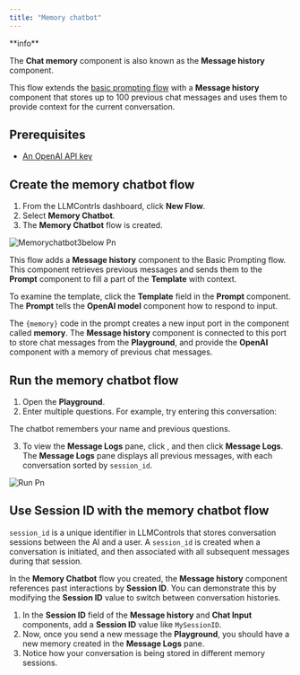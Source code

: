```yaml
---
title: "Memory chatbot"
---
```


<Info>
  **info**

  The **Chat memory** component is also known as the **Message history** component.
</Info>

This flow extends the [basic prompting flow](/Templates/Basicprompting) with a **Message history** component that stores up to 100 previous chat messages and uses them to provide context for the current conversation.

## **Prerequisites**

- [An OpenAI API key](https://platform.openai.com/)

## **Create the memory chatbot flow**[**​**](https://docs.langflow.org/memory-chatbot#create-the-memory-chatbot-flow)

1. From the LLMContrls dashboard, click **New Flow**.
2. Select **Memory Chatbot**.
3. The **Memory Chatbot** flow is created.

![Memorychatbot3below Pn](/images/memorychatbot3below.png)

This flow adds a **Message history** component to the Basic Prompting flow. This component retrieves previous messages and sends them to the **Prompt** component to fill a part of the **Template** with context.

To examine the template, click the **Template** field in the **Prompt** component. The **Prompt** tells the **OpenAI model** component how to respond to input.

The `{memory}` code in the prompt creates a new input port in the component called **memory**. The **Message history** component is connected to this port to store chat messages from the **Playground**, and provide the **OpenAI** component with a memory of previous chat messages.

## **Run the memory chatbot flow**[**​**](https://docs.langflow.org/memory-chatbot#run-the-memory-chatbot-flow)

1. Open the **Playground**.
2. Enter multiple questions. For example, try entering this conversation:

The chatbot remembers your name and previous questions.

3. To view the **Message Logs** pane, click , and then click **Message Logs**. The **Message Logs** pane displays all previous messages, with each conversation sorted by `session_id`.

![Run Pn](/images/run.png)

## **Use Session ID with the memory chatbot flow**[**​**](https://docs.langflow.org/memory-chatbot#use-session-id-with-the-memory-chatbot-flow)

`session_id` is a unique identifier in LLMControls that stores conversation sessions between the AI and a user. A `session_id` is created when a conversation is initiated, and then associated with all subsequent messages during that session.

In the **Memory Chatbot** flow you created, the **Message history** component references past interactions by **Session ID**. You can demonstrate this by modifying the **Session ID** value to switch between conversation histories.

1. In the **Session ID** field of the **Message history** and **Chat Input** components, add a **Session ID** value like `MySessionID`.
2. Now, once you send a new message the **Playground**, you should have a new memory created in the **Message Logs** pane.
3. Notice how your conversation is being stored in different memory sessions.